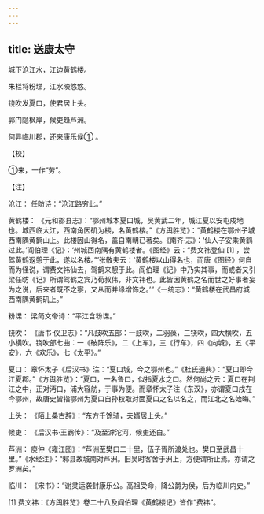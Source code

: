 ```yaml
---
---
---
```

title: 送康太守
---




城下沧江水，江边黄鹤楼。

朱栏将粉堞，江水映悠悠。

铙吹发夏口，使君居上头。

郭门隐枫岸，候吏趋芦洲。

何异临川郡，还来康乐侯① 。

【校】

①来，一作“劳”。

【注】

沧江： 任昉诗：“沧江路穷此。”

黄鹤楼： 《元和郡县志》：“鄂州城本夏口城，吴黄武二年，城江夏以安屯戍地也。城西临大江，西南角因矶为楼，名黄鹤楼。”《方舆胜览》：“黄鹤楼在鄂州子城西南隅黄鹤山上。此楼因山得名，盖自南朝已著矣。《南齐·志》：‘仙人子安乘黄鹤过此。’阎伯理《记》：‘州城西南隅有黄鹤楼者。《图经》云：“费文祎登仙 [1] ，尝驾黄鹤返憩于此，遂以名楼。”’张敬夫云：‘黄鹤楼以山得名也，而唐《图经》何自而为怪说，谓费文祎仙去，驾鹤来憩于此。阎伯理《记》中乃实其事，而或者又引梁任昉《记》所谓驾鹤之宾乃荀叔伟，非文祎也。此皆因黄鹤之名而世之好事者妄为之说，后来者既不之察，又从而并缘增饰之。’”《一统志》：“黄鹤楼在武昌府城西南隅黄鹤矶上。”

粉堞： 梁简文帝诗：“平江含粉堞。”

铙吹： 《唐书·仪卫志》：“凡鼓吹五部：一鼓吹，二羽葆，三铙吹，四大横吹，五小横吹。铙吹部七曲：一《破阵乐》，二《上车》，三《行车》，四《向城》，五《平安》，六《欢乐》，七《太平》。”

夏口： 章怀太子《后汉书》注：“夏口城，今之鄂州也。”《杜氏通典》：“夏口即今江夏郡。”《方舆胜览》：“夏口，一名鲁口，似指夏水之口。然何尚之云：夏口在荆江之中，正对沔口，浦大容舫，于事为便。而章怀太子注《东汉》，亦谓夏口戍在今鄂州，故唐史皆指鄂州为夏口自孙权取对面夏口之名以名之，而江北之名始晦。”

上头： 《陌上桑古辞》：“东方千馀骑，夫婿居上头。”

候吏： 《后汉书·王霸传》：“及至滹沱河，候吏还白。”

芦洲： 庾仲《雍江图》：“芦洲至樊口二十里，伍子胥所渡处也。樊口至武昌十里。”《水经注》：“邾县故城南对芦洲。旧吴时客舍于洲上，方便谓所止焉。亦谓之罗洲矣。”

临川： 《宋书》：“谢灵运袭封康乐公。高祖受命，降公爵为侯，后为临川内史。”

[1] 费文祎：《方舆胜览》卷二十八及阎伯理《黄鹤楼记》皆作“费祎”。